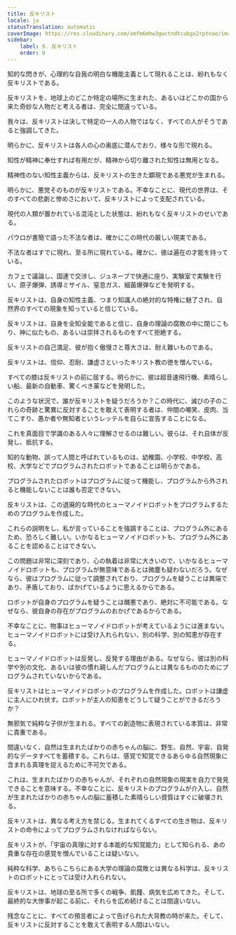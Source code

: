 ```yaml
---
title: 反キリスト
locale: ja
statusTranslation: automatic
coverImage: https://res.cloudinary.com/xmfm6mhw3gwctndtcubgx2rptnae/image/upload/v1741354419/small_cover_la_gran_rebelion_28716e29d2.webp
sidebar:
    label: 9. 反キリスト
    order: 9
---
```

知的な閃きが、心理的な自我の明白な機能主義として現れることは、紛れもなく反キリストである。

反キリストを、地球上のどこか特定の場所に生まれた、あるいはどこかの国から来た奇妙な人物だと考える者は、完全に間違っている。

我々は、反キリストは決して特定の一人の人物ではなく、すべての人がそうであると強調してきた。

明らかに、反キリストは各人の心の奥底に潜んでおり、様々な形で現れる。

知性が精神に奉仕すれば有用だが、精神から切り離された知性は無用となる。

精神性のない知性主義からは、反キリストの生きた顕現である悪党が生まれる。

明らかに、悪党そのものが反キリストである。不幸なことに、現代の世界は、そのすべての悲劇と惨めさにおいて、反キリストによって支配されている。

現代の人類が置かれている混沌とした状態は、紛れもなく反キリストのせいである。

パウロが書簡で語った不法な者は、確かにこの時代の厳しい現実である。

不法な者はすでに現れ、至る所に現れている。確かに、彼は遍在の才能を持っている。

カフェで議論し、国連で交渉し、ジュネーブで快適に座り、実験室で実験を行い、原子爆弾、誘導ミサイル、窒息ガス、細菌爆弾などを発明する。

反キリストは、自身の知性主義、つまり知識人の絶対的な特権に魅了され、自然界のすべての現象を知っていると信じている。

反キリストは、自身を全知全能であると信じ、自身の理論の腐敗の中に閉じこもり、神に似たもの、あるいは崇拝されるものをすべて拒絶する。

反キリストの自己満足、彼が抱く傲慢さと尊大さは、耐え難いものである。

反キリストは、信仰、忍耐、謙虚さといったキリスト教の徳を憎んでいる。

すべての膝は反キリストの前に屈する。明らかに、彼は超音速飛行機、素晴らしい船、最新の自動車、驚くべき薬などを発明した。

このような状況で、誰が反キリストを疑うだろうか？この時代に、滅びの子のこれらの奇跡と驚異に反対することを敢えて表明する者は、仲間の嘲笑、皮肉、当てこすり、愚か者や無知者というレッテルを自らに宣告することになる。

これを真面目で学識のある人々に理解させるのは難しい。彼らは、それ自体が反発し、抵抗する。

知的な動物、誤って人間と呼ばれているものは、幼稚園、小学校、中学校、高校、大学などでプログラムされたロボットであることは明らかである。

プログラムされたロボットはプログラムに従って機能し、プログラムから外されると機能しないことは誰も否定できない。

反キリストは、この退廃的な時代のヒューマノイドロボットをプログラムするためのプログラムを作成した。

これらの説明をし、私が言っていることを強調することは、プログラム外にあるため、恐ろしく難しい。いかなるヒューマノイドロボットも、プログラム外にあることを認めることはできない。

この問題は非常に深刻であり、心の執着は非常に大きいので、いかなるヒューマノイドロボットも、プログラムが無意味であるとは微塵も疑わないだろう。なぜなら、彼はプログラムに従って調整されており、プログラムを疑うことは異端であり、矛盾しており、ばかげているように思えるからである。

ロボットが自身のプログラムを疑うことは醜悪であり、絶対に不可能である。なぜなら、彼自身の存在がプログラムのおかげであるからである。

不幸なことに、物事はヒューマノイドロボットが考えているようには進まない。ヒューマノイドロボットには受け入れられない、別の科学、別の知恵が存在する。

ヒューマノイドロボットは反発し、反発する理由がある。なぜなら、彼は別の科学や別の文化、あるいは彼の慣れ親しんだプログラムとは異なるもののためにプログラムされていないからである。

反キリストはヒューマノイドロボットのプログラムを作成した。ロボットは謙虚に主人にひれ伏す。ロボットが主人の知恵をどうして疑うことができるだろうか？

無邪気で純粋な子供が生まれる。すべての創造物に表現されている本質は、非常に貴重である。

間違いなく、自然は生まれたばかりの赤ちゃんの脳に、野生、自然、宇宙、自発的なデータすべてを蓄積する。これらは、感覚で知覚できるあらゆる自然現象に含まれる真理を捉えるために不可欠である。

これは、生まれたばかりの赤ちゃんが、それぞれの自然現象の現実を自力で発見できることを意味する。不幸なことに、反キリストのプログラムが介入し、自然が生まれたばかりの赤ちゃんの脳に蓄積した素晴らしい資質はすぐに破壊される。

反キリストは、異なる考え方を禁じる。生まれてくるすべての生き物は、反キリストの命令によってプログラムされなければならない。

反キリストが、「宇宙の真理に対する本能的な知覚能力」として知られる、あの貴重な存在の感覚を憎んでいることは疑いない。

純粋な科学、あちらこちらにある大学の理論の腐敗とは異なる科学は、反キリストのロボットにとっては受け入れられない。

反キリストは、地球の至る所で多くの戦争、飢饉、病気を広めてきた。そして、最終的な大惨事が起こる前に、それらを広め続けることは間違いない。

残念なことに、すべての預言者によって告げられた大背教の時が来た。そして、反キリストに反対することを敢えて表明する人間はいない。


